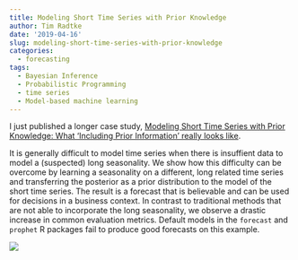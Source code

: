 ```yaml
---
title: Modeling Short Time Series with Prior Knowledge
author: Tim Radtke
date: '2019-04-16'
slug: modeling-short-time-series-with-prior-knowledge
categories:
  - forecasting
tags:
  - Bayesian Inference
  - Probabilistic Programming
  - time series
  - Model-based machine learning
---
```


I just published a longer case study, [Modeling Short Time Series with Prior Knowledge: What ‘Including Prior Information’ really looks like](https://minimizeregret.com/short-time-series-prior-knowledge/).

It is generally difficult to model time series when there is insuffient data to model a (suspected) long seasonality. We show how this difficulty can be overcome by learning a seasonality on a different, long related time series and transferring the posterior as a prior distribution to the model of the short time series. The result is a forecast that is believable and can be used for decisions in a business context. In contrast to traditional methods that are not able to incorporate the long seasonality, we observe a drastic increase in common evaluation metrics. Default models in the `forecast` and `prophet` R packages fail to produce good forecasts on this example.

![](/post/final_forecast.png)